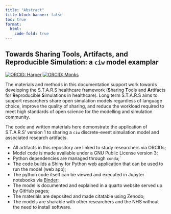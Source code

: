 ```yaml
---
title: "Abstract"
title-block-banner: false
toc: true
format:
  html:
    code-fold: true
---
```

##   Towards Sharing Tools, Artifacts, and Reproducible Simulation: a `ciw` model examplar

[![ORCID: Harper](https://img.shields.io/badge/ORCID-0000--0001--5274--5037-brightgreen)](https://orcid.org/0000-0001-5274-5037)
[![ORCID: Monks](https://img.shields.io/badge/ORCID-0000--0003--2631--4481-brightgreen)](https://orcid.org/0000-0003-2631-4481)

The materials and methods in this documentation support work towards developing the S.T.A.R.S healthcare framework (**S**haring **T**ools and **A**rtifacts for **R**eproducible **S**imulations in healthcare).  Long term S.T.A.R.S aims to support researchers share open simulation models regardless of language choice, improve the quality of sharing, and reduce the workload required to meet high standards of open science for the modelling and simulation community.

The code and written materials here demonstrate the application of S.T.A.R.S' version 1 to sharing a `ciw` discrete-event simuilation model and associated research artifacts.  

* All artifacts in this repository are linked to study researchers via ORCIDs;
* Model code is made available under a GNU Public License version 3;
* Python dependencies are managed through `conda`;`
* The code builds a Shiny for Python web application that can be used to run the model (web app);
* The python code itself can be viewed and executed in Jupyter notebooks via [Binder](https://mybinder.org); 
* The model is documented and explained in a quarto website served up by GitHub pages;
* The materials are deposited and made citatable using Zenodo;
* The models are sharable with other researchers and the NHS without the need to install software.